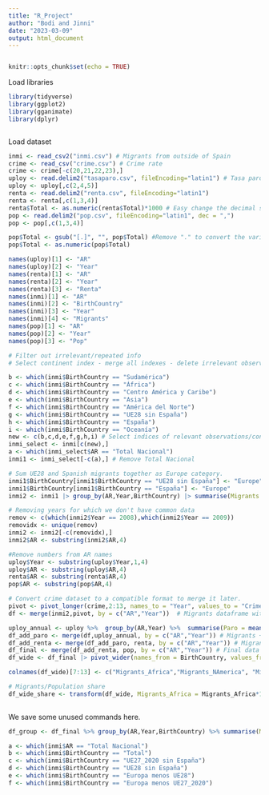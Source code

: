 ```yaml
---
title: "R_Project"
author: "Bodi and Jinni"
date: "2023-03-09"
output: html_document
---
```

```r


```

```r
knitr::opts_chunk$set(echo = TRUE)
```

Load libraries
```r
library(tidyverse)
library(ggplot2)
library(gganimate)
library(dplyr)
```

```r




```

Load dataset
```r
inmi <- read_csv2("inmi.csv") # Migrants from outside of Spain
crime <- read_csv("crime.csv") # Crime rate 
crime <- crime[-c(20,21,22,23),]
uploy <- read.delim2("tasaparo.csv", fileEncoding="latin1") # Tasa paro
uploy <- uploy[,c(2,4,5)] 
renta <- read.delim2("renta.csv", fileEncoding="latin1")
renta <- renta[,c(1,3,4)]
renta$Total <- as.numeric(renta$Total)*1000 # Easy change the decimal symbol. 
pop <- read.delim2("pop.csv", fileEncoding="latin1", dec = ",")
pop <- pop[,c(1,3,4)]

pop$Total <- gsub("[.]", "", pop$Total) #Remove "." to convert the variable to numeric. 
pop$Total <- as.numeric(pop$Total)

names(uploy)[1] <- "AR"
names(uploy)[2] <- "Year"
names(renta)[1] <- "AR"
names(renta)[2] <- "Year"
names(renta)[3] <- "Renta"
names(inmi)[1] <- "AR"
names(inmi)[2] <- "BirthCountry"
names(inmi)[3] <- "Year"
names(inmi)[4] <- "Migrants"
names(pop)[1] <- "AR"
names(pop)[2] <- "Year"
names(pop)[3] <- "Pop"
```


```r
# Filter out irrelevant/repeated info 
# Select continent index - merge all indexes - delete irrelevant observations

b <- which(inmi$BirthCountry == "Sudamérica")
c <- which(inmi$BirthCountry == "África")
d <- which(inmi$BirthCountry == "Centro América y Caribe")
e <- which(inmi$BirthCountry == "Asia")
f <- which(inmi$BirthCountry == "América del Norte")
g <- which(inmi$BirthCountry == "UE28 sin España")
h <- which(inmi$BirthCountry == "España")
i <- which(inmi$BirthCountry == "Oceanía")
new <- c(b,c,d,e,f,g,h,i) # Select indices of relevant observations/continents
inmi_select <- inmi[c(new),] 
a <- which(inmi_select$AR == "Total Nacional")
inmi1 <- inmi_select[-c(a),] # Remove Total Nacional

# Sum UE28 and Spanish migrants together as Europe category. 
inmi1$BirthCountry[inmi1$BirthCountry == "UE28 sin España"] <- "Europe"
inmi1$BirthCountry[inmi1$BirthCountry == "España"] <- "Europe"
inmi2 <- inmi1 |> group_by(AR,Year,BirthCountry) |> summarise(Migrants = sum(Migrants, na.rm = TRUE)) # inmi2 has the migrants across continents and year. 

# Removing years for which we don't have common data
remov <- c(which(inmi2$Year == 2008),which(inmi2$Year == 2009)) 
removidx <- unique(remov)
inmi2 <- inmi2[-c(removidx),]
inmi2$AR <- substring(inmi2$AR,4) 

#Remove numbers from AR names 
uploy$Year <- substring(uploy$Year,1,4)
uploy$AR <- substring(uploy$AR,4)
renta$AR <- substring(renta$AR,4)
pop$AR <- substring(pop$AR,4)

# Convert crime dataset to a compatible format to merge it later. 
pivot <- pivot_longer(crime,2:13, names_to = "Year", values_to = "CrimeRate")
df <- merge(inmi2,pivot, by = c("AR","Year"))  # Migrants dataframe with crime rates. 
```


```r
uploy_annual <- uploy %>%  group_by(AR,Year) %>%  summarise(Paro = mean(Total, na.rm = TRUE))# Converting to annual Paro data. 
df_add_paro <- merge(df,uploy_annual, by = c("AR","Year")) # Migrants + Crime rates + Unemployment
df_add_renta <- merge(df_add_paro, renta, by = c("AR","Year")) # Migrants + Crime rates + Unemployment + Household income
df_final <- merge(df_add_renta, pop, by = c("AR","Year")) # Final data set so far.
df_wide <- df_final |> pivot_wider(names_from = BirthCountry, values_from = Migrants)  # Final data set with migrants and Birthcountry made wider as column variables. 

colnames(df_wide)[7:13] <- c("Migrants_Africa","Migrants_NAmerica", "Migrants_Asia","Migrants_CAmerica_Caribbean","Migrants_Europe","Migrants_Oceania", "Migrants_SAmerica")

# Migrants/Population share
df_wide_share <- transform(df_wide, Migrants_Africa = Migrants_Africa*100/Pop, Migrants_Asia = Migrants_Asia*100/Pop,Migrants_NAmerica = Migrants_NAmerica*100/Pop, Migrants_CAmerica_Caribbean = Migrants_CAmerica_Caribbean*100/Pop, Migrants_SAmerica = Migrants_SAmerica*100/Pop, Migrants_Europe = Migrants_Europe*100/Pop, Migrants_Oceania = Migrants_Oceania*100/Pop)
                           

```



We save some unused commands here. 
```r

df_group <- df_final %>% group_by(AR,Year,BirthCountry) %>% summarise(Migrants = sum(Migrants,na.rm = TRUE), CrimeRate = mean(CrimeRate, na.rm = TRUE)) # Groupped by AR and year to have a clear view of data without giving importance to BirthCountry. 

a <- which(inmi$AR == "Total Nacional")
b <- which(inmi$BirthCountry == "Total")
c <- which(inmi$BirthCountry == "UE27_2020 sin España")
d <- which(inmi$BirthCountry == "UE28 sin España")
e <- which(inmi$BirthCountry == "Europa menos UE28")
f <- which(inmi$BirthCountry == "Europa menos UE27_2020")


```
